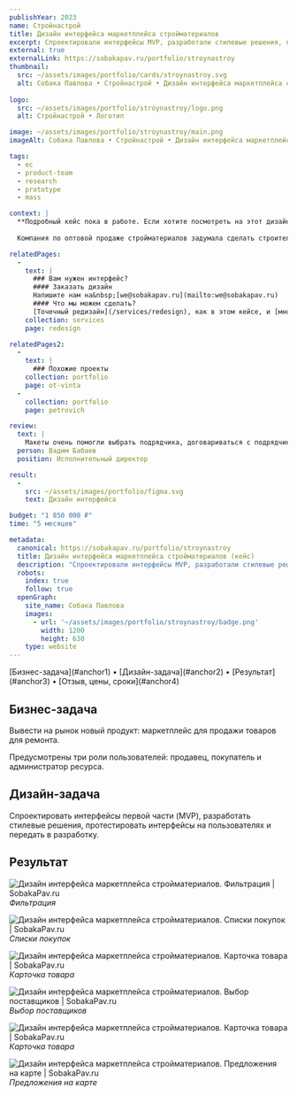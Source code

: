 ```yaml
---
publishYear: 2023
name: Стройнастрой
title: Дизайн интерфейса маркетплейса стройматериалов
excerpt: Спроектировали интерфейсы MVP, разработали стилевые решения, протестировали интерфейсы на пользователях и передали в разработку.
external: true
externalLink: https://sobakapav.ru/portfolio/stroynastroy
thumbnail:
  src: ~/assets/images/portfolio/cards/stroynastroy.svg
  alt: Собака Павлова • Стройнастрой • Дизайн интерфейса маркетплейса стройматериалов
  
logo:
  src: ~/assets/images/portfolio/stroynastroy/logo.png
  alt: Стройнастрой • Логотип

image: ~/assets/images/portfolio/stroynastroy/main.png
imageAlt: Собака Павлова • Стройнастрой • Дизайн интерфейса маркетплейса стройматериалов

tags:
  - ec
  - product-team
  - research
  - prototype
  - mass

context: |
  **Подробный кейс пока в работе. Если хотите посмотреть на этот дизайн в деталях, пишите нам на [we@sobakapav.ru](mailto:we@sobakapav.ru)**
  
  Компания по оптовой продаже стройматериалов задумала сделать строительный маркетплейс.

relatedPages:
  -
    text: |
      ### Вам нужен интерфейс?
      #### Заказать дизайн
      Напишите нам на&nbsp;[we@sobakapav.ru](mailto:we@sobakapav.ru) 
      #### Что мы можем сделать?
      [Точечный редизайн](/services/redesign), как в этом кейсе, и [многое другое](/services). 
    collection: services
    page: redesign

relatedPages2:
  -
    text: |
      ### Похожие проекты
    collection: portfolio
    page: ot-vinta
  - 
    collection: portfolio
    page: petrovich

review: 
  text: | 
    Макеты очень помогли выбрать подрядчика, договариваться с подрядчиками. А также осознать, что им сейчас не потянуть весь обьем в разработке, и понять, какие части проекта можно безболезненно отрезать.
  person: Вадим Бабаев
  position: Исполнительный директор

result:
  -
    src: ~/assets/images/portfolio/figma.svg
    text: Дизайн интерфейса

budget: "1 850 000 ₽"
time: "5 месяцев"

metadata:
  canonical: https://sobakapav.ru/portfolio/stroynastroy
  title: Дизайн интерфейса маркетплейса стройматериалов (кейс)
  description: "Спроектировали интерфейсы MVP, разработали стилевые решения, протестировали интерфейсы на пользователях и передали в разработку."
  robots:
    index: true
    follow: true
  openGraph:
    site_name: Собака Павлова
    images:
      - url: '~/assets/images/portfolio/stroynastroy/badge.png'
        width: 1200
        height: 630
    type: website
---
```


<TOC>
[Бизнес-задача](#anchor1) • [Дизайн-задача](#anchor2) • [Результат](#anchor3) • [Отзыв, цены, сроки](#anchor4)
</TOC>

## <a name="anchor1" />Бизнес-задача

Вывести на рынок новый продукт: маркетплейс для продажи товаров для ремонта.

Предусмотрены три роли пользователей: продавец, покупатель и администратор ресурса.

## <a name="anchor2" />Дизайн-задача

Спроектировать интерфейсы первой части (MVP), разработать стилевые решения, протестировать интерфейсы на пользователях и передать в разработку.

## <a name="anchor3" />Результат

![Дизайн интерфейса маркетплейса стройматериалов. Фильтрация | SobakaPav.ru](~/assets/images/portfolio/stroynastroy/1.png)
_Фильтрация_

![Дизайн интерфейса маркетплейса стройматериалов. Списки покупок | SobakaPav.ru](~/assets/images/portfolio/stroynastroy/2.png)
_Списки покупок_

![Дизайн интерфейса маркетплейса стройматериалов. Карточка товара | SobakaPav.ru](~/assets/images/portfolio/stroynastroy/3.png)
_Карточка товара_

![Дизайн интерфейса маркетплейса стройматериалов. Выбор поставщиков | SobakaPav.ru](~/assets/images/portfolio/stroynastroy/4.png)
_Выбор поставщиков_

![Дизайн интерфейса маркетплейса стройматериалов. Карточка товара | SobakaPav.ru](~/assets/images/portfolio/stroynastroy/5.png)
_Карточка товара_

![Дизайн интерфейса маркетплейса стройматериалов. Предложения на карте | SobakaPav.ru](~/assets/images/portfolio/stroynastroy/6.png)
_Предложения на карте_

## <a name="anchor4" />
